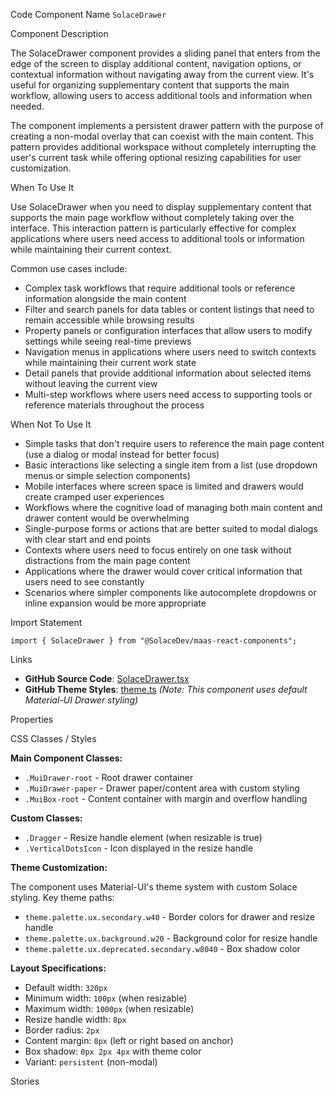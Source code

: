 
<Meta of={SolaceDrawerStories} />

<Title>Solace Drawer</Title>

<Description of={SolaceDrawerStories} />

<Subtitle>Code Component Name</Subtitle>
`SolaceDrawer`

<Subtitle>Component Description</Subtitle>

The SolaceDrawer component provides a sliding panel that enters from the edge of the screen to display additional content, navigation options, or contextual information without navigating away from the current view. It's useful for organizing supplementary content that supports the main workflow, allowing users to access additional tools and information when needed.

The component implements a persistent drawer pattern with the purpose of creating a non-modal overlay that can coexist with the main content. This pattern provides additional workspace without completely interrupting the user's current task while offering optional resizing capabilities for user customization.

<Subtitle>When To Use It</Subtitle>

Use SolaceDrawer when you need to display supplementary content that supports the main page workflow without completely taking over the interface. This interaction pattern is particularly effective for complex applications where users need access to additional tools or information while maintaining their current context.

Common use cases include:

- Complex task workflows that require additional tools or reference information alongside the main content
- Filter and search panels for data tables or content listings that need to remain accessible while browsing results
- Property panels or configuration interfaces that allow users to modify settings while seeing real-time previews
- Navigation menus in applications where users need to switch contexts while maintaining their current work state
- Detail panels that provide additional information about selected items without leaving the current view
- Multi-step workflows where users need access to supporting tools or reference materials throughout the process

<Subtitle>When Not To Use It</Subtitle>

- Simple tasks that don't require users to reference the main page content (use a dialog or modal instead for better focus)
- Basic interactions like selecting a single item from a list (use dropdown menus or simple selection components)
- Mobile interfaces where screen space is limited and drawers would create cramped user experiences
- Workflows where the cognitive load of managing both main content and drawer content would be overwhelming
- Single-purpose forms or actions that are better suited to modal dialogs with clear start and end points
- Contexts where users need to focus entirely on one task without distractions from the main page content
- Applications where the drawer would cover critical information that users need to see constantly
- Scenarios where simpler components like autocomplete dropdowns or inline expansion would be more appropriate

<Subtitle>Import Statement</Subtitle>

```tsx
import { SolaceDrawer } from "@SolaceDev/maas-react-components";
```

<Subtitle>Links</Subtitle>

- **GitHub Source Code**: [SolaceDrawer.tsx](https://github.com/SolaceDev/maas-react-components/blob/main/src/components/SolaceDrawer.tsx)
- **GitHub Theme Styles**: [theme.ts](https://github.com/SolaceDev/maas-react-components/blob/main/src/resources/theme.ts) _(Note: This component uses default Material-UI Drawer styling)_

<Subtitle>Properties</Subtitle>

<ArgTypes of={SolaceDrawerStories} />

<Subtitle>CSS Classes / Styles</Subtitle>

**Main Component Classes:**

- `.MuiDrawer-root` - Root drawer container
- `.MuiDrawer-paper` - Drawer paper/content area with custom styling
- `.MuiBox-root` - Content container with margin and overflow handling

**Custom Classes:**

- `.Dragger` - Resize handle element (when resizable is true)
- `.VerticalDotsIcon` - Icon displayed in the resize handle

**Theme Customization:**

The component uses Material-UI's theme system with custom Solace styling. Key theme paths:

- `theme.palette.ux.secondary.w40` - Border colors for drawer and resize handle
- `theme.palette.ux.background.w20` - Background color for resize handle
- `theme.palette.ux.deprecated.secondary.w8040` - Box shadow color

**Layout Specifications:**

- Default width: `320px`
- Minimum width: `100px` (when resizable)
- Maximum width: `1000px` (when resizable)
- Resize handle width: `8px`
- Border radius: `2px`
- Content margin: `8px` (left or right based on anchor)
- Box shadow: `0px 2px 4px` with theme color
- Variant: `persistent` (non-modal)

<Subtitle>Stories</Subtitle>

<CustomStories />
